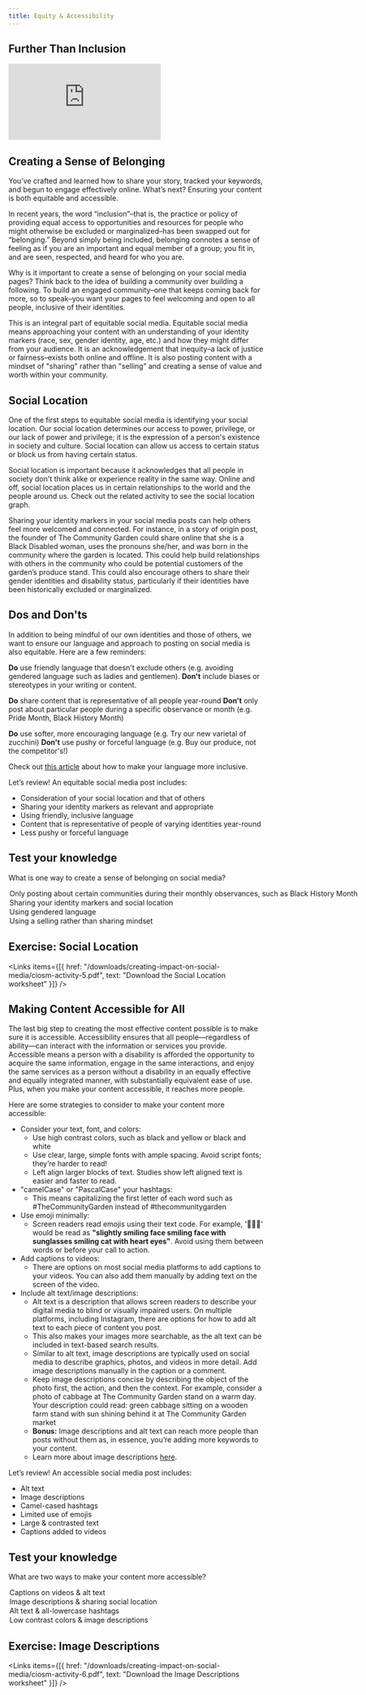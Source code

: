 ```yaml
---
title: Equity & Accessibility
---
```


## Further Than Inclusion

<Embed src="https://player.vimeo.com/video/951191256" />

## Creating a Sense of Belonging

You’ve crafted and learned how to share your story, tracked your keywords, and begun to engage effectively online. What’s next? Ensuring your content is both equitable and accessible. 

In recent years, the word “inclusion”–that is, the practice or policy of providing equal access to opportunities and resources for people who might otherwise be excluded or marginalized–has been swapped out for “belonging.” Beyond simply being included, belonging connotes a sense of feeling as if you are an important and equal member of a group; you fit in, and are seen, respected, and heard for who you are.

Why is it important to create a sense of belonging on your social media pages? Think back to the idea of building a community over building a following. To build an engaged community–one that keeps coming back for more, so to speak–you want your pages to feel welcoming and open to all people, inclusive of their identities. 

This is an integral part of equitable social media. Equitable social media means approaching your content with an understanding of your identity markers (race, sex, gender identity, age, etc.) and how they might differ from your audience. It is an acknowledgement that inequity–a lack of justice or fairness–exists both online and offline. It is also posting content with a mindset of "sharing" rather than "selling” and creating a sense of value and worth within your community.

## Social Location

One of the first steps to equitable social media is identifying your social location. Our social location determines our access to power, privilege, or our lack of power and privilege; it is the expression of a person's existence in society and culture. Social location can allow us access to certain status or block us from having certain status.

Social location is important because it acknowledges that all people in society don't think alike or experience reality in the same way. Online and off, social location places us in certain relationships to the world and the people around us. Check out the related activity to see the social location graph.

Sharing your identity markers in your social media posts can help others feel more welcomed and connected. For instance, in a story of origin post, the founder of The Community Garden could share online that she is a Black Disabled woman, uses the pronouns she/her, and was born in the community where the garden is located. This could help build relationships with others in the community who could be potential customers of the garden’s produce stand. This could also encourage others to share their gender identities and disability status, particularly if their identities have been historically excluded or marginalized. 

## Dos and Don'ts

In addition to being mindful of our own identities and those of others, we want to ensure our language and approach to posting on social media is also equitable. Here are a few reminders:

**Do** use friendly language that doesn't exclude others (e.g. avoiding gendered language such as ladies and gentlemen). **Don't** include biases or stereotypes in your writing or content.

**Do** share content that is representative of all people year-round **Don't** only post about particular people during a specific observance or month (e.g. Pride Month, Black History Month)

**Do** use softer, more encouraging language (e.g. Try our new varietal of zucchini) **Don't** use pushy or forceful language (e.g. Buy our produce, not the competitor's!)

Check out [this article](https://mission-minded.com/7-questions-inclusive-messaging/) about how to make your language more inclusive.

Let’s review! An equitable social media post includes:

- Consideration of your social location and that of others
- Sharing your identity markers as relevant and appropriate
- Using friendly, inclusive language
- Content that is representative of people of varying identities year-round
- Less pushy or forceful language

<Box>

  ## Test your knowledge

  What is one way to create a sense of belonging on social media?

  <MultipleChoice>
    <Option>
      Only posting about certain communities during their monthly observances, such as Black History Month
    </Option>
    <Option isCorrect>
      Sharing your identity markers and social location
    </Option>
    <Option>
      Using gendered language
    </Option>
    <Option>
      Using a selling rather than sharing mindset
    </Option>
  </MultipleChoice>

</Box>

## Exercise: Social Location

<Links
  items={[{
    href: "/downloads/creating-impact-on-social-media/ciosm-activity-5.pdf",
    text: "Download the Social Location worksheet"
  }]}
/>

## Making Content Accessible for All

The last big step to creating the most effective content possible is to make sure it is accessible. Accessibility ensures that all people—regardless of ability—can interact with the information or services you provide. Accessible means a person with a disability is afforded the opportunity to acquire the same information, engage in the same interactions, and enjoy the same services as a person without a disability in an equally effective and equally integrated manner, with substantially equivalent ease of use. Plus, when you make your content accessible, it reaches more people.

Here are some strategies to consider to make your content more accessible:

- Consider your text, font, and colors:
  - Use high contrast colors, such as black and yellow or black and white
  - Use clear, large, simple fonts with ample spacing. Avoid script fonts; they’re harder to read!
  - Left align larger blocks of text. Studies show left aligned text is easier and faster to read.
- "camelCase" or "PascalCase" your hashtags:
  - This means capitalizing the first letter of each word such as #TheCommunityGarden instead of #thecommunitygarden
- Use emoji minimally:
  - Screen readers read emojis using their text code. For example, '🙂😎😻' would be read as **"slightly smiling face smiling face with sunglasses smiling cat with heart eyes"**. Avoid using them between words or before your call to action.
- Add captions to videos:
  - There are options on most social media platforms to add captions to your videos. You can also add them manually by adding text on the screen of the video.
- Include alt text/image descriptions:
  - Alt text is a description that allows screen readers to describe your digital media to blind or visually impaired users. On multiple platforms, including Instagram, there are options for how to add alt text to each piece of content you post.
  - This also makes your images more searchable, as the alt text can be included in text-based search results.
  - Similar to alt text, image descriptions are typically used on social media to describe graphics, photos, and videos in more detail. Add image descriptions manually in the caption or a comment.
  - Keep image descriptions concise by describing the object of the photo first, the action, and then the context. For example, consider a photo of cabbage at The Community Garden stand on a warm day. Your description could read: green cabbage sitting on a wooden farm stand with sun shining behind it at The Community Garden market
  - **Bonus:** Image descriptions and alt text can reach more people than posts without them as, in essence, you’re adding more keywords to your content.
  - Learn more about image descriptions [here](https://uxdesign.cc/how-to-write-an-image-description-2f30d3bf5546).

Let’s review! An accessible social media post includes:

- Alt text 
- Image descriptions 
- Camel-cased hashtags
- Limited use of emojis
- Large & contrasted text
- Captions added to videos

<Box>

  ## Test your knowledge

  What are two ways to make your content more accessible?

  <MultipleChoice>
    <Option>
      Captions on videos & alt text
    </Option>
    <Option isCorrect>
      Image descriptions & sharing social location
    </Option>
    <Option>
      Alt text & all-lowercase hashtags
    </Option>
    <Option>
      Low contrast colors & image descriptions
    </Option>
  </MultipleChoice>

</Box>

## Exercise: Image Descriptions

<Links
  items={[{
    href: "/downloads/creating-impact-on-social-media/ciosm-activity-6.pdf",
    text: "Download the Image Descriptions worksheet"
  }]}
/>
